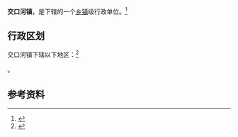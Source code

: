 {{中国乡级行政区|61/06/29/102/000}}

'''交口河镇'''，是{{PRC admin/fullname|61/06/29/102/000|3}}下辖的一个[[乡镇|乡镇]]级行政单位。<ref>{{PRC admin/ref sgc|{{PRC admin/parent|61/06/29/102/000}}}}</ref>

== 行政区划 ==

交口河镇下辖以下地区：<ref>{{PRC admin/ref sgc|61/06/29/102/000}}</ref>

{{PRC admin/children|61/06/29/102/000}}。

== 参考资料 ==

{{reflist}}

{{行政区划小作品}}
{{PRC admin/navcat|61/06/29/102/000}}